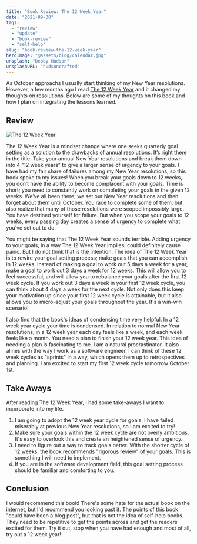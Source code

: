 ```yaml
---
title: "Book Review: The 12 Week Year"
date: "2021-09-30"
tags:
  - "review"
  - "update"
  - "book-review"
  - "self-help"
slug: "book-review-the-12-week-year"
heroImage: "@assets/blog/calendar.jpg"
unsplash: "Debby Hudson"
unsplashURL: "hudsoncrafted"
---
```



As October approachs I usually start thinking of my New Year resolutions. However, a few months ago I read [The 12 Week Year](https://www.goodreads.com/book/show/10009377-the-12-week-year) and it changed my thoughts on resolutions. Below are some of my thoughts on this book and how I plan on integrating the lessons learned.

## Review

<img src={bookCover.src} alt="The 12 Week Year" class="mx-auto"/>

The 12 Week Year is a mindset change where one seeks quarterly goal setting as a solution to the drawbacks of annual resolutions. It’s right there in the title. Take your annual New Year resolutions and break them down into 4 “12 week years” to give a larger sense of urgency to your goals. I have had my fair share of failures among my New Year resolutions, so this book spoke to my issues! When you break your goals down to 12 weeks, you don’t have the ability to become complacent with your goals. Time is short; you need to constantly work on completing your goals in the given 12 weeks. We’ve all been there, we set our New Year resolutions and then forget about them until October. You race to complete some of them, but also realize that many of those resolutions were scoped impossibly large. You have destined yourself for failure. But when you scope your goals to 12 weeks, every passing day creates a sense of urgency to complete what you’ve set out to do.

You might be saying that The 12 Week Year sounds terrible. Adding urgency to your goals, in a way The 12 Week Year implies, could definitely cause panic. But I do not think that is the intention. The idea of The 12 Week Year is to rewire your goal setting process; make goals that you can accomplish in 12 weeks. Instead of making a goal to work out 5 days a week for a year, make a goal to work out 3 days a week for 12 weeks. This will allow you to feel successful, and will allow you to rebalance your goals after the first 12 week cycle. If you work out 3 days a week in your first 12 week cycle, you can think about 4 days a week for the next cycle. Not only does this keep your motivation up since your first 12 week cycle is attainable, but it also allows you to micro-adjust your goals throughout the year. It's a win-win scenario!

I also find that the book's ideas of condensing time very helpful. In a 12 week year cycle your time is condensed. In relation to normal New Year resolutions, in a 12 week year each day feels like a week, and each week feels like a month. You need a plan to finish your 12 week year. This idea of needing a plan is fascinating to me. I am a natural procrastinator. It also alines with the way I work as a software engineer. I can think of these 12 week cycles as "sprints" in a way, which opens them up to retrospectives and planning. I am excited to start my first 12 week cycle tomorrow October 1st.

## Take Aways

After reading The 12 Week Year, I had some take-aways I want to incorporate into my life.

1. I am going to adopt the 12 week year cycle for goals. I have failed miserably at previous New Year resolutions, so I am excited to try!
2. Make sure your goals within the 12 week cycle are not overly ambitious. It's easy to overlook this and create an heightened sense of urgency.
3. I need to figure out a way to track goals better. With the shorter cycle of 12 weeks, the book recommends "rigorous review" of your goals. This is something I will need to implement.
4. If you are in the software development field, this goal setting process should be familiar and comforting to you.

## Conclusion

I would recommend this book! There's some hate for the actual book on the internet, but I'd recommend you looking past it. The points of this book "could have been a blog post", but that is not the idea of self-help books. They need to be repetitive to get the points across and get the readers excited for them. Try it out, stop when you have had enough and most of all, try out a 12 week year!
